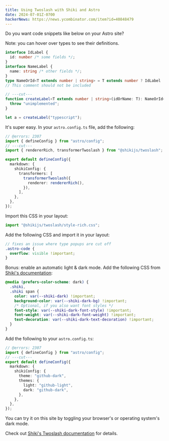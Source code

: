 ```yaml
---
title: Using Twoslash with Shiki and Astro
date: 2024-07-01Z-0700
hackerNews: https://news.ycombinator.com/item?id=40848479
---
```


Do you want code snippets like below on your Astro site?

Note: you can hover over types to see their definitions.

```typescript
interface IdLabel {
  id: number /* some fields */;
}
interface NameLabel {
  name: string /* other fields */;
}
type NameOrId<T extends number | string> = T extends number ? IdLabel : NameLabel;
// This comment should not be included

// ---cut---
function createLabel<T extends number | string>(idOrName: T): NameOrId<T> {
  throw "unimplemented";
}

let a = createLabel("typescript");
```

It's super easy. In your `astro.config.ts` file, add the following:

```typescript
// @errors: 2307
import { defineConfig } from "astro/config";
// ---cut---
import { rendererRich, transformerTwoslash } from "@shikijs/twoslash";

export default defineConfig({
  markdown: {
    shikiConfig: {
      transformers: [
        transformerTwoslash({
          renderer: rendererRich(),
        }),
      ],
    },
  },
});
```

Import this CSS in your layout:

```typescript
import "@shikijs/twoslash/style-rich.css";
```

Add the following CSS and import it in your layout:

```scss
// fixes an issue where type popups are cut off
.astro-code {
  overflow: visible !important;
}
```

Bonus: enable an automatic light & dark mode. Add the following CSS from [Shiki's documentation](https://shiki.style/guide/dual-themes#query-based-dark-mode):

```scss
@media (prefers-color-scheme: dark) {
  .shiki,
  .shiki span {
    color: var(--shiki-dark) !important;
    background-color: var(--shiki-dark-bg) !important;
    /* Optional, if you also want font styles */
    font-style: var(--shiki-dark-font-style) !important;
    font-weight: var(--shiki-dark-font-weight) !important;
    text-decoration: var(--shiki-dark-text-decoration) !important;
  }
}
```

Add the following to your `astro.config.ts`:

```typescript
// @errors: 2307
import { defineConfig } from "astro/config";
// ---cut---
export default defineConfig({
  markdown: {
    shikiConfig: {
      theme: "github-dark",
      themes: {
        light: "github-light",
        dark: "github-dark",
      },
    },
  },
});
```

You can try it on this site by toggling your browser's or operating system's dark mode.

Check out [Shiki's Twoslash documentation](https://shikijs.github.io/twoslash/) for details.
